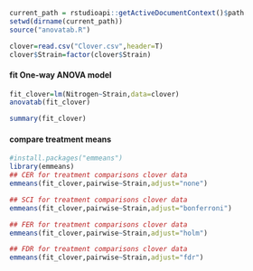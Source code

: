 ```r
current_path = rstudioapi::getActiveDocumentContext()$path
setwd(dirname(current_path))
source("anovatab.R")
```

```r
clover=read.csv("Clover.csv",header=T)
clover$Strain=factor(clover$Strain)
```

#### fit One-way ANOVA model
```r
fit_clover=lm(Nitrogen~Strain,data=clover)
anovatab(fit_clover)

```
  
```r
summary(fit_clover)
```
#### compare treatment means
```r
#install.packages("emmeans")
library(emmeans)
## CER for treatment comparisons clover data
emmeans(fit_clover,pairwise~Strain,adjust="none")
```
```r
## SCI for treatment comparisons clover data
emmeans(fit_clover,pairwise~Strain,adjust="bonferroni")
```
```r
## FER for treatment comparisons clover data
emmeans(fit_clover,pairwise~Strain,adjust="holm")
```

  
```r
## FDR for treatment comparisons clover data
emmeans(fit_clover,pairwise~Strain,adjust="fdr")
```

